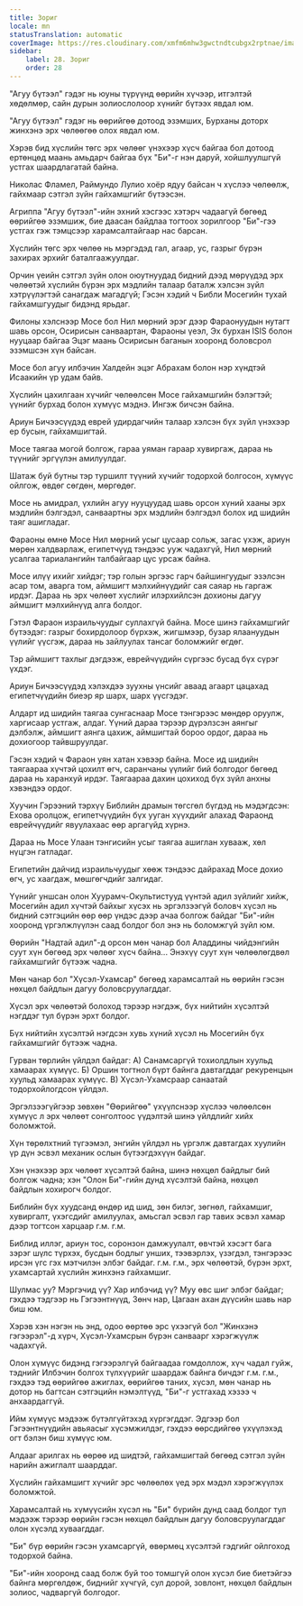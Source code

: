 ```yaml
---
title: Зориг
locale: mn
statusTranslation: automatic
coverImage: https://res.cloudinary.com/xmfm6mhw3gwctndtcubgx2rptnae/image/upload/v1740468922/small_cover_tratado_de_psicologia_revolucionaria_a4c0dca4e0.webp
sidebar:
    label: 28. Зориг
    order: 28
---
```

"Агуу бүтээл" гэдэг нь юуны түрүүнд өөрийн хүчээр, итгэлтэй хөдөлмөр, сайн дурын золиослолоор хүнийг бүтээх явдал юм.

"Агуу бүтээл" гэдэг нь өөрийгөө дотоод эзэмших, Бурханы доторх жинхэнэ эрх чөлөөгөө олох явдал юм.

Хэрэв бид хүслийн төгс эрх чөлөөг үнэхээр хүсч байгаа бол дотоод ертөнцөд маань амьдарч байгаа бүх "Би"-г нэн даруй, хойшлуулшгүй устгах шаардлагатай байна.

Николас Фламел, Раймундо Лулио хоёр ядуу байсан ч хүслээ чөлөөлж, гайхмаар сэтгэл зүйн гайхамшгийг бүтээсэн.

Агриппа "Агуу бүтээл"-ийн эхний хэсгээс хэтэрч чадаагүй бөгөөд өөрийгөө эзэмшиж, бие даасан байдлаа тогтоох зорилгоор "Би"-гээ устгах гэж тэмцсээр харамсалтайгаар нас барсан.

Хүслийн төгс эрх чөлөө нь мэргэдэд гал, агаар, ус, газрыг бүрэн захирах эрхийг баталгаажуулдаг.

Орчин үеийн сэтгэл зүйн олон оюутнуудад бидний дээд мөрүүдэд эрх чөлөөтэй хүслийн бүрэн эрх мэдлийн талаар баталж хэлсэн зүйл хэтрүүлэгтэй санагдаж магадгүй; Гэсэн хэдий ч Библи Мосегийн тухай гайхамшгуудыг бидэнд ярьдаг.

Филоны хэлснээр Мосе бол Нил мөрний эрэг дээр Фараонуудын нутагт шавь орсон, Осирисын санваартан, Фараоны үеэл, Эх бурхан ISIS болон нууцаар байгаа Эцэг маань Осирисын баганын хооронд боловсрол эзэмшсэн хүн байсан.

Мосе бол агуу илбэчин Халдейн эцэг Абрахам болон нэр хүндтэй Исаакийн үр удам байв.

Хүслийн цахилгаан хүчийг чөлөөлсөн Мосе гайхамшгийн бэлэгтэй; үүнийг бурхад болон хүмүүс мэднэ. Ингэж бичсэн байна.

Ариун Бичээсүүдэд еврей удирдагчийн талаар хэлсэн бүх зүйл үнэхээр ер бусын, гайхамшигтай.

Мосе таягаа могой болгож, гараа уяман гараар хувиргаж, дараа нь түүнийг эргүүлэн амилуулдаг.

Шатаж буй бутны тэр туршилт түүний хүчийг тодорхой болгосон, хүмүүс ойлгож, өвдөг сөгдөн, мөргөдөг.

Мосе нь амидрал, үхлийн агуу нууцуудад шавь орсон хүний хааны эрх мэдлийн бэлгэдэл, санваартны эрх мэдлийн бэлгэдэл болох ид шидийн таяг ашигладаг.

Фараоны өмнө Мосе Нил мөрний усыг цусаар сольж, загас үхэж, ариун мөрөн халдварлаж, египетчүүд тэндээс ууж чадахгүй, Нил мөрний усалгаа тариалангийн талбайгаар цус урсаж байна.

Мосе илүү ихийг хийдэг; тэр голын эргээс гарч байшингуудыг эзэлсэн асар том, аварга том, аймшигт мэлхийнүүдийг сая саяар нь гаргаж ирдэг. Дараа нь эрх чөлөөт хүслийг илэрхийлсэн дохионы дагуу аймшигт мэлхийнүүд алга болдог.

Гэтэл Фараон израильчуудыг суллахгүй байна. Мосе шинэ гайхамшгийг бүтээдэг: газрыг бохирдолоор бүрхэж, жигшмээр, бузар ялаануудын үүлийг үүсгэж, дараа нь зайлуулах тансаг боломжийг өгдөг.

Тэр аймшигт тахлыг дэгдээж, еврейчүүдийн сүргээс бусад бүх сүрэг үхдэг.

Ариун Бичээсүүдэд хэлэхдээ зуухны үнсийг аваад агаарт цацахад египетчүүдийн биеэр яр шарх, шарх үүсгэдэг.

Алдарт ид шидийн таягаа сунгаснаар Мосе тэнгэрээс мөндөр оруулж, харгисаар устгаж, алдаг. Үүний дараа тэрээр дүрэлзсэн аянгыг дэлбэлж, аймшигт аянга цахиж, аймшигтай бороо ордог, дараа нь дохиогоор тайвшруулдаг.

Гэсэн хэдий ч Фараон уян хатан хэвээр байна. Мосе ид шидийн таягаараа хүчтэй цохилт өгч, саранчаны үүлийг бий болгодог бөгөөд дараа нь харанхуй ирдэг. Таягаараа дахин цохиход бүх зүйл анхны хэвэндээ ордог.

Хуучин Гэрээний тэрхүү Библийн драмын төгсгөл бүгдэд нь мэдэгдсэн: Ехова оролцож, египетчүүдийн бүх ууган хүүхдийг алахад Фараонд еврейчүүдийг явуулахаас өөр аргагүйд хүрнэ.

Дараа нь Мосе Улаан тэнгисийн усыг таягаа ашиглан хувааж, хөл нүцгэн гатладаг.

Египетийн дайчид израильчуудыг хөөж тэндээс дайрахад Мосе дохио өгч, ус хаагдаж, мөшгөгчдийг залгидаг.

Үүнийг уншсан олон Хуурамч-Окультистууд үүнтэй адил зүйлийг хийж, Мосегийн адил хүчтэй байхыг хүсэх нь эргэлзээгүй боловч хүсэл нь бидний сэтгэцийн өөр өөр үндэс дээр ачаа болгож байдаг "Би"-ийн хооронд үргэлжлүүлэн саад болдог бол энэ нь боломжгүй зүйл юм.

Өөрийн "Надтай адил"-д орсон мөн чанар бол Аладдины чийдэнгийн суут хүн бөгөөд эрх чөлөөг хүсч байна... Энэхүү суут хүн чөлөөлөгдвөл гайхамшгийг бүтээж чадна.

Мөн чанар бол "Хүсэл-Ухамсар" бөгөөд харамсалтай нь өөрийн гэсэн нөхцөл байдлын дагуу боловсруулагддаг.

Хүсэл эрх чөлөөтэй болоход тэрээр нэгдэж, бүх нийтийн хүсэлтэй нэгддэг тул бүрэн эрхт болдог.

Бүх нийтийн хүсэлтэй нэгдсэн хувь хүний хүсэл нь Мосегийн бүх гайхамшгийг бүтээж чадна.

Гурван төрлийн үйлдэл байдаг: А) Санамсаргүй тохиолдлын хуульд хамаарах хүмүүс. Б) Оршин тогтнол бүрт байнга давтагддаг рекуренцын хуульд хамаарах хүмүүс. В) Хүсэл-Ухамсраар санаатай тодорхойлогдсон үйлдэл.

Эргэлзээгүйгээр зөвхөн "Өөрийгөө" үхүүлснээр хүслээ чөлөөлсөн хүмүүс л эрх чөлөөт сонголтоос үүдэлтэй шинэ үйлдлийг хийх боломжтой.

Хүн төрөлхтний түгээмэл, энгийн үйлдэл нь үргэлж давтагдах хуулийн үр дүн эсвэл механик ослын бүтээгдэхүүн байдаг.

Хэн үнэхээр эрх чөлөөт хүсэлтэй байна, шинэ нөхцөл байдлыг бий болгож чадна; хэн "Олон Би"-гийн дунд хүсэлтэй байна, нөхцөл байдлын хохирогч болдог.

Библийн бүх хуудсанд өндөр ид шид, зөн билэг, зөгнөл, гайхамшиг, хувиргалт, үхэгсдийг амилуулах, амьсгал эсвэл гар тавих эсвэл хамар дээр тогтсон харцаар г.м. г.м.

Библид иллэг, ариун тос, соронзон дамжуулалт, өвчтэй хэсэгт бага зэрэг шүлс түрхэх, бусдын бодлыг унших, тээвэрлэх, үзэгдэл, тэнгэрээс ирсэн үгс гэх мэтчилэн элбэг байдаг. г.м. г.м., эрх чөлөөтэй, бүрэн эрхт, ухамсартай хүслийн жинхэнэ гайхамшиг.

Шулмас уу? Мэргэчид үү? Хар илбэчид үү? Муу өвс шиг элбэг байдаг; гэхдээ тэдгээр нь Гэгээнтнүүд, Зөнч нар, Цагаан ахан дүүсийн шавь нар биш юм.

Хэрэв хэн нэгэн нь энд, одоо өөртөө эрс үхээгүй бол "Жинхэнэ гэгээрэл"-д хүрч, Хүсэл-Ухамсрын бүрэн санваарг хэрэгжүүлж чадахгүй.

Олон хүмүүс бидэнд гэгээрэлгүй байгаадаа гомдоллож, хүч чадал гуйж, тэднийг Илбэчин болгох түлхүүрийг шаардаж байнга бичдэг г.м. г.м., гэхдээ тэд өөрийгөө ажиглах, өөрийгөө таних, хүсэл, мөн чанар нь дотор нь багтсан сэтгэцийн нэмэлтүүд, "Би"-г устгахад хэзээ ч анхаардаггүй.

Ийм хүмүүс мэдээж бүтэлгүйтэхэд хүргэгддэг. Эдгээр бол Гэгээнтнүүдийн авьяасыг хүсэмжилдэг, гэхдээ өөрсдийгөө үхүүлэхэд огт бэлэн биш хүмүүс юм.

Алдааг арилгах нь өөрөө ид шидтэй, гайхамшигтай бөгөөд сэтгэл зүйн нарийн ажиглалт шаарддаг.

Хүслийн гайхамшигт хүчийг эрс чөлөөлөх үед эрх мэдэл хэрэгжүүлэх боломжтой.

Харамсалтай нь хүмүүсийн хүсэл нь "Би" бүрийн дунд саад болдог тул мэдээж тэрээр өөрийн гэсэн нөхцөл байдлын дагуу боловсруулагддаг олон хүсэлд хуваагддаг.

"Би" бүр өөрийн гэсэн ухамсаргүй, өвөрмөц хүсэлтэй гэдгийг ойлгоход тодорхой байна.

"Би"-ийн хооронд саад болж буй тоо томшгүй олон хүсэл бие биетэйгээ байнга мөргөлдөж, биднийг хүчгүй, сул дорой, зовлонт, нөхцөл байдлын золиос, чадваргүй болгодог.

